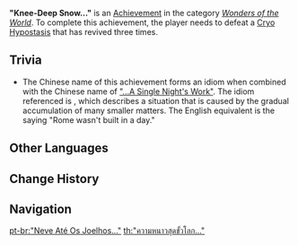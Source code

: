 {{Achievement Infobox
|title        = 
|id           = 82090
|order id     = 2090
|category     = Wonders of the World
|description  = Defeat a [[Cryo Hypostasis]] that has revived three times.
|requirements = 
|primogems    = 5
|tracking     = 
|hidden       = 1
|topic        = Cryo Hypostasis
|type         = Boss
}}
'''"Knee-Deep Snow..."''' is an [[Achievement]] in the category ''[[Wonders of the World]]''. To complete this achievement, the player needs to defeat a [[Cryo Hypostasis]] that has revived three times.

==Trivia==
*The Chinese name of this achievement forms an idiom when combined with the Chinese name of [["...A Single Night's Work"]]. The idiom referenced is {{zh|{{wt|冰凍三尺，非一日之寒#Proverb|冰冻三尺, 非一日之寒}}|rm=bīngdòng sānchǐ, fēi yīrì zhī hán|lit=it takes more than one cold day to freeze the river three {{w|Chi (unit)|chi}} deep}}, which describes a situation that is caused by the gradual accumulation of many smaller matters. The English equivalent is the saying "Rome wasn't built in a day."

<!--
==Video Guides==
{{EVT
|video1   = 
|caption1 = 
}}
-->
==Other Languages==
{{Other Languages
|en      = "Knee-Deep Snow..."
|zhs     = 「冰冻三尺…」
|zhs_rm  = "Bīngdòng Sān Chǐ..."
|zht     = 「冰凍三尺…」
|zht_rm  = "Bīngdòng Sān Chǐ..."
|zh_tl   = "Three-{{w|Chi (unit)|Chi}} of Frozen Ice..."
|ja      = 「三尺にも達する厚い氷…」
|ja_rm   = "Sanjaku ni mo Tassuru Atsui Koori..."
|ja_tl   = "Thick Ice That Reaches the Waistband..."
|ko      = 「삼척의 얼음…」
|ko_rm   = "Samcheok-ui Eoreum..."
|ko_tl   = "Three-Chi Ice..."
|es      = Nieve hasta las rodillas
|es_tl   = Snow up to the Knees
|fr      = De la neige jusqu'au cou
|fr_tl   = Neck-Deep Snow
|ru      = «Снега по колено...»
|ru_tl   = "Knee-Deep Snow..."
|th      = "ความหนาวสุดขั้วโลก..."
|th_rm   = "Khwam Nao Sut Khualok..."
|th_tl   = "The Extreme Cold"
|th_note = The word "{{Lang|ขั้วโลก|th}}" literally means "The Earth Pole," but it's used as a simile to describe extreme cold in this context.
|vi      = "Đóng Băng Ba Thước..."
|vi_tl   = 
|de      = „Bis zu den Knien im Schnee“
|de_tl   = "Up to the knees in the snow"
|id      = "Salju Setinggi Lutut..."
|id_tl   = "Knee-Deep Snow..."
|pt      = "Neve Até Os Joelhos..."
|pt_tl   = "Knee-Deep Snow..."
|tr      = "Dize Kadar Kar..."
|tr_tl   = "Knee-Deep Snow..."
|it      = Con la neve fino alle ginocchia
|it_tl   = With Knee-Deep Snow
}}

==Change History==
{{Change History|1.5}}
<!--
==References==
{{Reflist}}
-->
==Navigation==
{{Achievement Navbox|Wonders of the World|Boss}}

[[pt-br:"Neve Até Os Joelhos..."]]
[[th:"ความหนาวสุดขั้วโลก..."]]